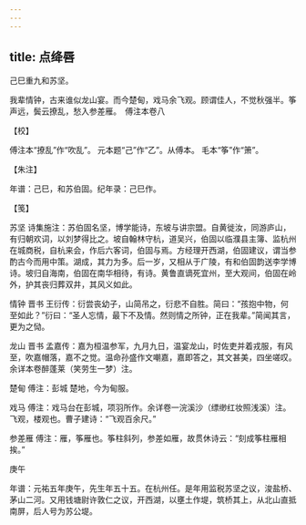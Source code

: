 ```yaml
---
---
---
```

title: 点绛唇
---







己巳重九和苏坚。

我辈情钟，古来谁似龙山宴。而今楚甸，戏马余飞观。顾谓佳人，不觉秋强半。筝声远，鬓云撩乱，愁入参差雁。　傅注本卷八





【校】


傅注本“撩乱”作“吹乱”。 元本题“己”作“乙”。从傅本。 毛本“筝”作“箫”。





【朱注】


年谱：己巳，和苏伯固。纪年录：己巳作。





【笺】


苏坚 诗集施注：苏伯固名坚，博学能诗，东坡与讲宗盟。自黄徙汝，同游庐山，有归朝欢词，以刘梦得比之。坡自翰林守杭，道吴兴，伯固以临濮县主簿、监杭州在城商税，自杭来会，作后六客词，伯固与焉。方经理开西湖，伯固建议，谓当参酌古今而用中策。湖成，其力为多。后一岁，又相从于广陵，有和伯固韵送李学博诗。坡归自海南，伯固在南华相待，有诗。黄鲁直谪死宜州，至大观间，伯固在岭外，护其丧归葬双井，其风义如此。

情钟 晋书 王衍传：衍尝丧幼子，山简吊之，衍悲不自胜。简曰：“孩抱中物，何至如此？”衍曰：“圣人忘情，最下不及情。然则情之所钟，正在我辈。”简闻其言，更为之恸。

龙山 晋书 孟嘉传：嘉为桓温参军，九月九日，温宴龙山，时佐吏并着戎服，有风至，吹嘉帽落，嘉不之觉。温命孙盛作文嘲嘉，嘉即答之，其文甚美，四坐嗟叹。余详本卷醉蓬莱（笑劳生一梦）注。

楚甸 傅注：彭城 楚地，今为甸服。

戏马 傅注：戏马台在彭城，项羽所作。余详卷一浣溪沙（缥缈红妆照浅溪）注。飞观，楼观也。曹子建诗：“飞观百余尺。”

参差雁 傅注：雁，筝雁也。筝柱斜列，参差如雁，故贯休诗云：“刻成筝柱雁相挨。”





庚午


年谱：元祐五年庚午，先生年五十五。在杭州任。是年用监税苏坚之议，浚盐桥、茅山二河。又用钱塘尉许敦仁之议，开西湖，以壅土作堤，筑桥其上，从北山直抵南屏，后人号为苏公堤。